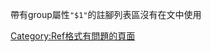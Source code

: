 帶有group屬性<code>"$1"</code>的註腳列表區沒有在文中使用<includeonly>
[[Category:Ref格式有問題的頁面|Category:Ref格式有問題的頁面]]
</includeonly>